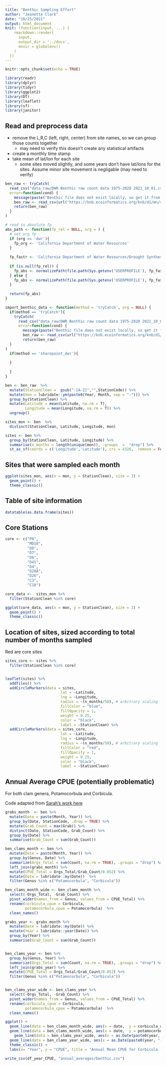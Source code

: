```yaml
---
title: "Benthic Sampling Effort"
author: "Jeanette Clark"
date: "10/25/2021"
output: html_document
knit: (function(input, ...) {
    rmarkdown::render(
      input,
      output_dir = '../docs',
      envir = globalenv()
    )
  })
---
```


```r
knitr::opts_chunk$set(echo = TRUE)
```

```r
library(readr)
library(dplyr)
library(tidyr)
library(ggplot2)
library(DT)
library(leaflet)
library(sf)
library(janitor)
```


## Read and preprocess data

* remove the L,R,C (left, right, center) from site names, so we can group those counts together
    - may need to verify this doesn't create any statistical artifacts
* create a monthly time stamp
* take mean of lat/lon for each site
    -  some sites moved slightly, and some years don't have lat/lons for the sites. Assume minor site movement is negligable (may need to verify)

```r
ben_raw <- tryCatch(
  read_csv("data_raw/DWR Benthic raw count data 1975-2020 2021_10_01.csv", show_col_types = FALSE),
  error=function(cond) {
    message(paste("Benthic file does not exist locally, so get it from the KNB."))
    ben_raw <- read_csv(url("https://knb.ecoinformatics.org/knb/d1/mn/v2/object/urn:uuid:25b7befd-e931-4a50-9bf6-14715561f64a", method = "libcurl"), show_col_types = FALSE)
    return(ben_raw)
  }
)

# read in absolute fp
abs_path <- function(fp_rel = NULL, org = ) {
  # set org fp
  if (org == 'dwr'){
    fp_org <- 'California Department of Water Resources'
  }
  
  fp_fastr <- 'California Department of Water Resources/Drought Synthesis - Documents/'
  
  if (is.null(fp_rel)) {
    fp_abs <- normalizePath(file.path(Sys.getenv('USERPROFILE'), fp_fastr))
  } else {
    fp_abs <- normalizePath(file.path(Sys.getenv('USERPROFILE'), fp_fastr, fp_rel))
  }
  
  return(fp_abs)
}

import_benthic_data <- function(method = 'tryCatch', org = NULL) {
  if(method == 'tryCatch'){
    tryCatch(
      read_csv("data_raw/DWR Benthic raw count data 1975-2020 2021_10_01.csv", show_col_types = FALSE),
      error=function(cond) {
        message(paste("Benthic file does not exist locally, so get it from the KNB."))
        ben_raw <- read_csv(url("https://knb.ecoinformatics.org/knb/d1/mn/v2/object/urn:uuid:25b7befd-e931-4a50-9bf6-14715561f64a", method = "libcurl"), show_col_types = FALSE)
        return(ben_raw)
  }
)
  if(method == 'sharepoint_dwr'){
    
  }
    
  }
}
```



```r
ben <- ben_raw  %>% 
  mutate(StationClean =  gsub("-[A-Z]","",StationCode)) %>% 
  mutate(mon = lubridate::ym(paste0(Year, Month, sep = "-"))) %>% 
  group_by(StationClean) %>% 
  mutate(Latitude = mean(Latitude, na.rm = T), 
         Longitude = mean(Longitude, na.rm = T)) %>% 
  ungroup()
```



```r
sites_mon <- ben  %>% 
  distinct(StationClean, Latitude, Longitude, mon) 

sites <- ben %>% 
  group_by(StationClean, Latitude, Longitude) %>% 
  summarise(n_months = length(unique(mon)), .groups  =  "drop") %>% 
  st_as_sf(coords = c('Longitude','Latitude'), crs = 4326,  remove = FALSE)
```


## Sites that were sampled each month


```r
ggplot(sites_mon, aes(x = mon, y = StationClean), size = 3) +
  geom_point() +
  theme_classic()
```


## Table of site information

```r
datatable(as.data.frame(sites))
```

## Core Stations

```r
core <- c("P8",
          "MD10",
          "D8",
          "D7",
          "D6",
          "D41",
          "D4",
          "D28A",
          "D26",
          "C3",
          "C10")

core_data <-  sites_mon %>% 
  filter(StationClean %in% core)
```


```r
ggplot(core_data, aes(x = mon, y = StationClean), size = 3) +
  geom_point() +
  theme_classic()
```

## Location of sites, sized according to total number of months sampled

Red are core sites

```r
sites_core <- sites %>% 
  filter(StationClean %in% core)


leaflet(sites) %>% 
  addTiles() %>% 
  addCircleMarkers(data = sites,
                         lat = ~Latitude,
                         lng = ~Longitude,
                         radius = ~(n_months/50), # arbitrary scaling
                         fillColor = "blue",
                         fillOpacity = 1,
                         weight = 0.25,
                         color = "black",
                         label = ~StationClean) %>% 
  addCircleMarkers(data = sites_core,
                         lat = ~Latitude,
                         lng = ~Longitude,
                         radius = ~(n_months/50), # arbitrary scaling
                         fillColor = "red",
                         fillOpacity = 1,
                         weight = 0.25,
                         color = "black",
                         label = ~StationClean)
```

## Annual Average CPUE (potentially problematic)

For both clam genera, Potamocorbula and Corbicula.

Code adapted from [Sarah's work here](https://github.com/emp-des/annual-report-graphs/blob/master/Benthic/Benthic_AR_Template.Rmd)

```r
grabs_month  <- ben %>%
  mutate(Date = paste(Month, Year)) %>% 
  group_by(Date, StationCode, .drop = TRUE) %>%
  mutate(Grab_Count = max(Grab)) %>%
  distinct(Date, StationCode, Grab_Count) %>% 
  group_by(Date) %>% 
  summarise(Grab_Count = sum(Grab_Count))

ben_clams_month <- ben %>% 
  mutate(Date = paste(Month, Year)) %>%
  group_by(Genus, Date) %>%
  summarize(Orgs_Total = sum(Count, na.rm = TRUE), .groups = "drop") %>% 
  left_join(grabs_month) %>% 
  mutate(CPUE_Total = Orgs_Total/Grab_Count/0.052) %>% 
  mutate(Date = lubridate::my(Date))  %>% 
  filter(Genus %in% c("Potamocorbula", "Corbicula"))

ben_clams_month_wide <- ben_clams_month %>% 
  select(-Orgs_Total, -Grab_Count) %>% 
  pivot_wider(names_from = Genus, values_from = CPUE_Total) %>% 
  rename(corbicula_cpue = Corbicula,
         potamocorbula_cpue = Potamocorbula)  %>% 
  clean_names()

```

```r
grabs_year <- grabs_month %>% 
  mutate(Date = lubridate::my(Date)) %>% 
  mutate(Year = lubridate::year(Date)) %>% 
  group_by(Year) %>% 
  summarise(Grab_Count = sum(Grab_Count))


ben_clams_year <- ben %>% 
  group_by(Genus, Year) %>%
  summarize(Orgs_Total = sum(Count, na.rm = TRUE), .groups = "drop") %>% 
  left_join(grabs_year) %>% 
  mutate(CPUE_Total = Orgs_Total/Grab_Count/0.052) %>% 
  filter(Genus %in% c("Potamocorbula", "Corbicula"))


ben_clams_year_wide <- ben_clams_year %>% 
  select(-Orgs_Total, -Grab_Count) %>% 
  pivot_wider(names_from = Genus, values_from = CPUE_Total) %>% 
  rename(corbicula_cpue = Corbicula,
         potamocorbula_cpue = Potamocorbula)  %>% 
  clean_names()

```



```r
ggplot() +
  geom_line(data = ben_clams_month_wide, aes(x = date,  y = corbicula_cpue), color = "red") +
  geom_line(data = ben_clams_month_wide, aes(x = date,  y = potamocorbula_cpue), color = "blue") +
    geom_line(data = ben_clams_year_wide, aes(x = as.Date(paste0(year, "-01-01")),  y = corbicula_cpue), color = "firebrick") +
  geom_line(data = ben_clams_year_wide, aes(x = as.Date(paste0(year, "-01-01")),  y = potamocorbula_cpue), color = "dark blue") +
  theme_classic() +
  labs(x= "Year", y = "CPUE", title = "Annual Mean CPUE for Corbicula (red) and Potamocorbula (blue)")
```


```r
write_csv(df_year_CPUE, "annual_averages/benthic.csv")
```



